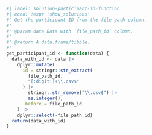 ```r
#| label: solution-participant-id-function
#| echo: !expr 'show_solutions'
#' Get the participant ID from the file path column.
#'
#' @param data Data with `file_path_id` column.
#'
#' @return A data.frame/tibble.
#'
get_participant_id <- function(data) {
  data_with_id <- data |>
    dplyr::mutate(
      id = stringr::str_extract(
        file_path_id,
        "[:digit:]+\\.csv$"
      ) |>
        stringr::str_remove("\\.csv$") |>
        as.integer(),
      .before = file_path_id
    ) |>
    dplyr::select(-file_path_id)
  return(data_with_id)
}
```
